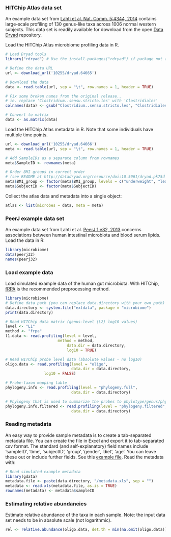 
### HITChip Atlas data set

An example data set from [Lahti et al. Nat. Comm. 5:4344, 2014](http://www.nature.com/ncomms/2014/140708/ncomms5344/full/ncomms5344.html) contains large-scale profiling of 130 genus-like taxa across 1006 normal western subjects. This data set is readily available for download from the open [Data Dryad](http://doi.org/10.5061/dryad.pk75d) repository.

Load the HITChip Atlas microbiome profiling data in R.

```r
# Load Dryad tools
library("rdryad") # Use the install.packages("rdryad") if package not available

# Define the data URL
url <- download_url('10255/dryad.64665')

# Download the data
data <- read.table(url, sep = "\t", row.names = 1, header = TRUE)

# Fix some broken names from the original release..
# ie. replace 'Clostridium..sensu.stricto.les' with 'Clostridiales'
colnames(data) <- gsub("Clostridium..sensu.stricto.les", "Clostridiales", colnames(data))

# Convert to matrix 
data <- as.matrix(data)
```

Load the HITChip Atlas metadata in R. Note that some individuals have
multiple time points.

```r
url <- download_url('10255/dryad.64666')
meta <- read.table(url, sep = "\t", row.names = 1, header = TRUE)

# Add SampleIDs as a separate column from rownames
meta$SampleID <- rownames(meta)

# Order BMI groups in correct order
# (see README at http://datadryad.org/resource/doi:10.5061/dryad.pk75d for details)
meta$BMI_group <- factor(meta$BMI_group, levels = c("underweight", "lean", "overweight", "obese", "severeobese", "morbidobese"))
meta$SubjectID <- factor(meta$SubjectID)
```

Collect the atlas data and metadata into a single object:

```r
atlas <- list(microbes = data, meta = meta)
```


### PeerJ example data set

An example data set from Lahti et al. [PeerJ 1:e32, 2013](https://peerj.com/articles/32/) concerns associations between human intestinal microbiota and blood serum lipids. Load the data in R:

```r
library(microbiome)
data(peerj32)
names(peerj32)
```

### Load example data

Load simulated example data of the human gut microbiota. With HITChip,
[fRPA](http://www.computer.org/csdl/trans/tb/2011/01/ttb2011010217-abs.html)
is the recommended preprocessing method.

```r
library(microbiome)
# Define data path (you can replace data.directory with your own path)
data.directory <- system.file("extdata", package = "microbiome")
print(data.directory)

# Read HITChip data matrix (genus-level (L2) log10 values)
level <- "L1"
method <- "frpa"
l1.data <- read.profiling(level = level, 
	     		       method = method, 
              		       data.dir = data.directory, 
	      	       	       log10 = TRUE)  

# Read HITChip probe level data (absolute values - no log10)
oligo.data <- read.profiling(level = "oligo", 
                             data.dir = data.directory, 
			     log10 = FALSE)  

# Probe-taxon mapping table
phylogeny.info <- read.profiling(level = "phylogeny.full", 
                           	 data.dir = data.directory)

# Phylogeny that is used to summarize the probes to phylotype/genus/phylum levels
phylogeny.info.filtered <- read.profiling(level = "phylogeny.filtered", 
                           	 data.dir = data.directory)
```


### Reading metadata

An easy way to provide sample metadata is to create a tab-separated metadata file. You can create the file in Excel and export it to tab-separated csv format. The standard (and self-explanatory) field names include 'sampleID', 'time', 'subjectID', 'group', 'gender', 'diet', 'age'. You can leave these out or include further fields. See this [example file](https://raw.github.com/microbiome/microbiome/master/inst/extdata/metadata.xls). Read the metadata with:

```r
# Read simulated example metadata
library(gdata)
metadata.file <- paste(data.directory, "/metadata.xls", sep = "")
metadata <- read.xls(metadata.file, as.is = TRUE)
rownames(metadata) <- metadata$sampleID
```


### Estimating relative abundancies

Estimate relative abundance of the taxa in each sample. Note: the
input data set needs to be in absolute scale (not logarithmic).

```r
rel <- relative.abundance(oligo.data, det.th = min(na.omit(oligo.data)))
```

